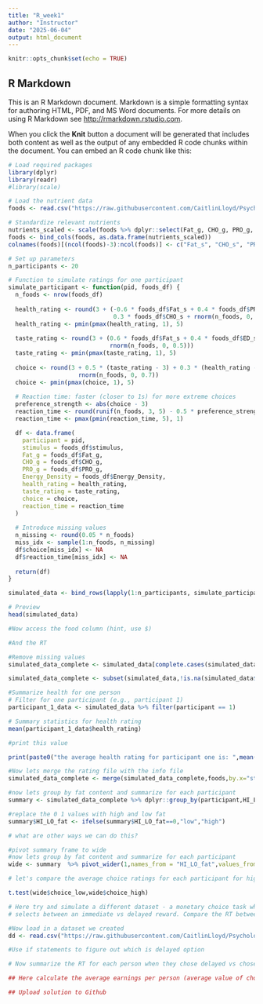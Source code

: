 ```yaml
---
title: "R_week1"
author: "Instructor"
date: "2025-06-04"
output: html_document
---
```


```r
knitr::opts_chunk$set(echo = TRUE)
```

## R Markdown

This is an R Markdown document. Markdown is a simple formatting syntax for authoring HTML, PDF, and MS Word documents. For more details on using R Markdown see <http://rmarkdown.rstudio.com>.

When you click the **Knit** button a document will be generated that includes both content as well as the output of any embedded R code chunks within the document. You can embed an R code chunk like this:

```r
# Load required packages
library(dplyr)
library(readr)
#library(scale)

# Load the nutrient data
foods <- read.csv("https://raw.githubusercontent.com/CaitlinLloyd/Psychology_Programming2025/refs/heads/main/Data/nutrient_info.csv")

# Standardize relevant nutrients
nutrients_scaled <- scale(foods %>% dplyr::select(Fat_g, CHO_g, PRO_g, Energy_Density))
foods <- bind_cols(foods, as.data.frame(nutrients_scaled))
colnames(foods)[(ncol(foods)-3):ncol(foods)] <- c("Fat_s", "CHO_s", "PRO_s", "ED_s")

# Set up parameters
n_participants <- 20

# Function to simulate ratings for one participant
simulate_participant <- function(pid, foods_df) {
  n_foods <- nrow(foods_df)
  
  health_rating <- round(3 + (-0.6 * foods_df$Fat_s + 0.4 * foods_df$PRO_s + 
                              0.3 * foods_df$CHO_s + rnorm(n_foods, 0, 0.5)))
  health_rating <- pmin(pmax(health_rating, 1), 5)
  
  taste_rating <- round(3 + (0.6 * foods_df$Fat_s + 0.4 * foods_df$ED_s +
                             rnorm(n_foods, 0, 0.5)))
  taste_rating <- pmin(pmax(taste_rating, 1), 5)
  
  choice <- round(3 + 0.5 * (taste_rating - 3) + 0.3 * (health_rating - 3) +
                    rnorm(n_foods, 0, 0.7))
  choice <- pmin(pmax(choice, 1), 5)
  
  # Reaction time: faster (closer to 1s) for more extreme choices
  preference_strength <- abs(choice - 3)
  reaction_time <- round(runif(n_foods, 3, 5) - 0.5 * preference_strength + rnorm(n_foods, 0, 0.2), 2)
  reaction_time <- pmax(pmin(reaction_time, 5), 1)

  df <- data.frame(
    participant = pid,
    stimulus = foods_df$stimulus,
    Fat_g = foods_df$Fat_g,
    CHO_g = foods_df$CHO_g,
    PRO_g = foods_df$PRO_g,
    Energy_Density = foods_df$Energy_Density,
    health_rating = health_rating,
    taste_rating = taste_rating,
    choice = choice,
    reaction_time = reaction_time
  )
  
  # Introduce missing values
  n_missing <- round(0.05 * n_foods)
  miss_idx <- sample(1:n_foods, n_missing)
  df$choice[miss_idx] <- NA
  df$reaction_time[miss_idx] <- NA
  
  return(df)
}

simulated_data <- bind_rows(lapply(1:n_participants, simulate_participant, foods_df = foods))


```

```r
# Preview
head(simulated_data)
```

```r
#Now access the food column (hint, use $)

#And the RT
```


```r
#Remove missing values
simulated_data_complete <- simulated_data[complete.cases(simulated_data),]
```


```r
simulated_data_complete <- subset(simulated_data,!is.na(simulated_data$choice))
```


```r
#Summarize health for one person
# Filter for one participant (e.g., participant 1)
participant_1_data <- simulated_data %>% filter(participant == 1)

# Summary statistics for health rating
mean(participant_1_data$health_rating)

#print this value

print(paste0("the average health rating for participant one is: ",mean(participant_1_data$health_rating)))
```
```r
#Now lets merge the rating file with the info file
simulated_data_complete <- merge(simulated_data_complete,foods,by.x="stimulus",by.y="stimulus")

```
```r
#now lets group by fat content and summarize for each participant
summary <- simulated_data_complete %>% dplyr::group_by(participant,HI_LO_fat) %>% summarize_at(c('choice',"reaction_time"),c(mean))

#replace the 0 1 values with high and low fat
summary$HI_LO_fat <- ifelse(summary$HI_LO_fat==0,"low","high")

# what are other ways we can do this?
```

```r
#pivot summary frame to wide
#now lets group by fat content and summarize for each participant
wide <- summary  %>% pivot_wider(1,names_from = "HI_LO_fat",values_from = c("choice","reaction_time"))

# let's compare the average choice ratings for each participant for high and low-fat foods

t.test(wide$choice_low,wide$choice_high)

```
```r
# Here try and simulate a different dataset - a monetary choice task where the participant
# selects between an immediate vs delayed reward. Compare the RT between when the participant chooses the immediate vs delayed option
```


```r
#Now load in a dataset we created
dd <- read.csv("https://raw.githubusercontent.com/CaitlinLloyd/Psychology_Programming2025/refs/heads/main/Data/DelayDisc_example.csv")
```


```r
#Use if statements to figure out which is delayed option
```


```r
# Now summarize the RT for each person when they chose delayed vs chose sooner reward
```

```r
## Here calculate the average earnings per person (average value of choices across participants) and the number of times they chose delayed vs sooner (you will need group_by and count functions)

## Upload solution to Github
```

